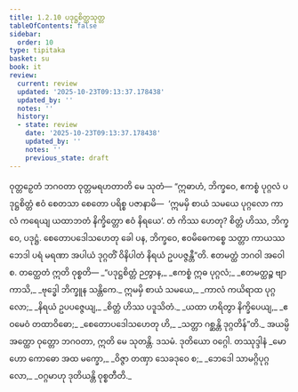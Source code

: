 ```yaml
---
title: 1.2.10 ပဒုဋ္ဌစိတ္တသုတ္တ
tableOfContents: false
sidebar:
  order: 10
type: tipitaka
basket: su
book: it
review:
  current: review
  updated: '2025-10-23T09:13:37.178438'
  updated_by: ''
  notes: ''
  history:
  - state: review
    date: '2025-10-23T09:13:37.178438'
    updated_by: ''
    notes: ''
    previous_state: draft
---
```



<ReviewStatus review={frontmatter.review} showDetails={true} />

<HypothesisAnnotation frontmatter={frontmatter} />

<DynamicBreadcrumb />

<Division number="20" book="it" e="ch" v="18" p="203">

<Paragraph number="103" book="it">
ဝုတ္တဉှေတံ ဘဂဝတာ ဝုတ္တမရဟတာတိ မေ သုတံ—
</Paragraph>

<Paragraph number="104" book="it">
“ဣဓာဟံ, ဘိက္ခဝေ, ဧကစ္စံ ပုဂ္ဂလံ ပဒုဋ္ဌစိတ္တံ ဧဝံ စေတသာ စေတော ပရိစ္စ ပဇာနာမိ—  ‘ဣမမှိ စာယံ သမယေ ပုဂ္ဂလော ကာလံ ကရေယျ ယထာဘတံ နိက္ခိတ္တော ဧဝံ နိရယေ’. တံ ကိဿ ဟေတု? စိတ္တံ ဟိဿ, ဘိက္ခဝေ, ပဒုဋ္ဌံ. စေတောပဒေါသဟေတု ခေါ ပန, ဘိက္ခဝေ, ဧဝမိဓေကစ္စေ သတ္တာ ကာယဿ ဘေဒါ ပရံ မရဏာ အပါယံ ဒုဂ္ဂတိံ ဝိနိပါတံ နိရယံ ဥပပဇ္ဇန္တီ”တိ. ဧတမတ္ထံ ဘဂဝါ အဝေါစ. တတ္ထေတံ ဣတိ ဝုစ္စတိ—
</Paragraph>

<Paragraph number="105" type="verses" book="it">
_“ပဒုဋ္ဌစိတ္တံ ဉတွာန,_  
_ဧကစ္စံ ဣဓ ပုဂ္ဂလံ;_  
_ဧတမတ္ထဉ္စ ဗျာကာသိ,_  
_ဗုဒ္ဓေါ ဘိက္ခူန သန္တိကေ._  

</Paragraph>

<Paragraph number="106" type="verses" book="it">
ဣမမှိ စာယံ သမယေ,_  
_ကာလံ ကယိရာထ ပုဂ္ဂလော;_  
_နိရယံ ဥပပဇ္ဇေယျ,_  
_စိတ္တံ ဟိဿ ပဒူသိတံ._  

</Paragraph>

<Paragraph number="107" type="verses" book="it">
_ယထာ ဟရိတွာ နိက္ခိပေယျ,_  
_ဧဝမေဝံ တထာဝိဓော;_  
_စေတောပဒေါသဟေတု ဟိ,_  
_သတ္တာ ဂစ္ဆန္တိ ဒုဂ္ဂတိန်”တိ._  

</Paragraph>

<Paragraph number="108" book="it">
အယမ္ပိ အတ္ထော ဝုတ္တော ဘဂဝတာ, ဣတိ မေ သုတန္တိ.

</Paragraph>
</Division>

<Paragraph number="109" type="center" book="it">
ဒသမံ.



</Paragraph>

<Paragraph number="110" type="center" book="it">
ဒုတိယော ဝဂ္ဂေါ.



</Paragraph>

<Paragraph number="111" type="center" book="it">
တဿုဒ္ဒါနံ


</Paragraph>

<Paragraph number="112" type="verses" book="it">
_မောဟော ကောဓော အထ မက္ခော,_  
_ဝိဇ္ဇာ တဏှာ သေခဒုဝေ စ;_  
_ဘေဒေါ သာမဂ္ဂိပုဂ္ဂလော,_  
_ဝဂ္ဂမာဟု ဒုတိယန္တိ ဝုစ္စတီတိ._
</Paragraph>